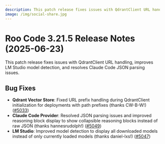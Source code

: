 ```yaml
---
description: This patch release fixes issues with QdrantClient URL handling, improves LM Studio model detection, and resolves Claude Code JSON parsing issues.
image: /img/social-share.jpg
---
```


# Roo Code 3.21.5 Release Notes (2025-06-23)

This patch release fixes issues with QdrantClient URL handling, improves LM Studio model detection, and resolves Claude Code JSON parsing issues.

## Bug Fixes

* **Qdrant Vector Store**: Fixed URL prefix handling during QdrantClient initialization for deployments with path prefixes (thanks CW-B-W!) ([#5033](https://github.com/RooCodeInc/Roo-Code/pull/5033))
* **Claude Code Provider**: Resolved JSON parsing issues and improved reasoning block display to show collapsible reasoning blocks instead of raw JSON (thanks hannesrudolph!) ([#5049](https://github.com/RooCodeInc/Roo-Code/pull/5049))
* **LM Studio**: Improved model detection to display all downloaded models instead of only currently loaded models (thanks daniel-lxs!) ([#5047](https://github.com/RooCodeInc/Roo-Code/pull/5047))
